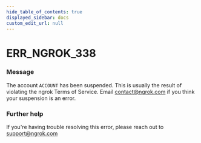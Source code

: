 ```yaml
---
hide_table_of_contents: true
displayed_sidebar: docs
custom_edit_url: null
---
```



# ERR_NGROK_338

### Message
The account `ACCOUNT` has been suspended.
This is usually the result of violating the ngrok Terms of Service.
Email contact@ngrok.com if you think your suspension is an error.

### Further help
If you're having trouble resolving this error, please reach out to [support@ngrok.com](mailto:support@ngrok.com?subject=Help%20with%20ERR_NGROK_338)


<ErrorDetails error='err_ngrok_338' />
